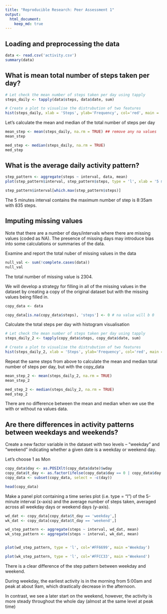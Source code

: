 ```yaml
---
title: "Reproducible Research: Peer Assessment 1"
output: 
  html_document:
    keep_md: true
---
```

## Loading and preprocessing the data
```r
data <- read.csv('activity.csv')
summary(data)
```
## What is mean total number of steps taken per day?

```r
# Let check the mean number of steps taken per day using tapply
steps_daily <- tapply(data$steps, data$date, sum)

# Create a plot to visualise the distrubution of two features
hist(steps_daily, xlab = 'Steps', ylab='Frequency', col='red', main = 'Daily Steps')
```


Let's calculate the mean and median of the total number of steps per day 

```r
mean_step <- mean(steps_daily, na.rm = TRUE) ## remove any na values
mean_step
```
```r
med_step <- median(steps_daily, na.rm = TRUE)
med_step
```

## What is the average daily activity pattern?
```r
step_pattern <- aggregate(steps ~ interval, data, mean)
plot(step_pattern$interval, step_pattern$steps, type = 'l', xlab = '5 minutes interval', ylab = 'Average step all day', main = 'Average Daily Steps Pattern')
```
```r
step_pattern$interval[which.max(step_pattern$steps)]
```
The 5 minutes interval contains the maximum number of step is 8:35am with 835 steps.

## Imputing missing values

Note that there are a number of days/intervals where there are missing values (coded as NA). The presence of missing days may introduce bias into some calculations or summaries of the data.

Examine and report the total nuber of missing values in the data

```r
null_val <- sum(!complete.cases(data))
null_val
```
The total number of missing value is 2304.

We will develop a strategy for filling in all of the missing values in the dataset by creating a copy of the original dataset but with the missing values being filled in.

```r
copy_data <- data

copy_data[is.na(copy_data$steps), 'steps'] <- 0 # na value will b 0
```

Calculate the total steps per day with histogram visualisation

```r
# Let check the mean number of steps taken per day using tapply
steps_daily_2 <- tapply(copy_data$steps, copy_data$date, sum)

# Create a plot to visualise the distrubution of two features
hist(steps_daily_2, xlab = 'Steps', ylab='Frequency', col='red', main = 'New Daily Steps', breaks =10)
```


Repeat the same steps from above to calculate the mean and median total number of steps per day, but with the copy_data

```r
mean_step_2 <- mean(steps_daily_2, na.rm = TRUE) 
mean_step_2
```
```r
med_step_2 <- median(steps_daily_2, na.rm = TRUE)
med_step_2
```
There are no difference between the mean and median when we use the with or without na values data.


## Are there differences in activity patterns between weekdays and weekends?

Create a new factor variable in the dataset with two levels – “weekday” and “weekend” indicating whether a given date is a weekday or weekend day.

Let's choose 1 as Mon 

```r
copy_data$day <- as.POSIXlt(copy_data$date)$wday
copy_data$t_day <- as.factor(ifelse(copy_data$day == 0 | copy_data$day == 1, 'weekend', 'weekday'))
copy_data <- subset(copy_data, select = -c(day))

head(copy_data)
```

Make a panel plot containing a time series plot (i.e. type = "l") of the 5-minute interval (x-axis) and the average number of steps taken, averaged across all weekday days or weekend days (y-axis).

```r
wd_dat <- copy_data[copy_data$t_day == 'weekday',]
wk_dat <- copy_data[copy_data$t_day == 'weekend',]

wd_step_pattern <- aggregate(steps ~ interval, wd_dat, mean)
wk_step_pattern <- aggregate(steps ~ interval, wk_dat, mean)


plot(wd_step_pattern, type = 'l', col='#FF6699', main ='Weekday')
```

```r
plot(wk_step_pattern, type = 'l', col='#FFCC33', main ='Weekend')
```

There is a clear difference of the step pattern between weekday and weekend. 

During weekday, the earliest activity is in the morning from 5:00am and peak at about 9am, which drastically decrease in the afternoon. 

In contrast, we see a later start on the weekend, however, the activity is more steady throughout the whole day (almost at the same level at peak time)
